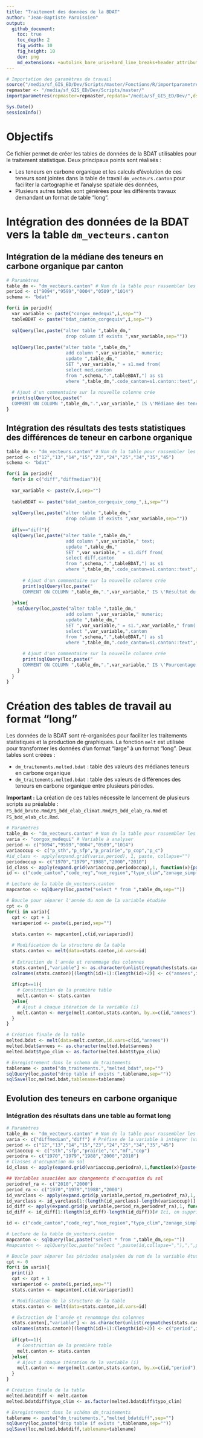 ```yaml
---
title: "Traitement des données de la BDAT"
author: "Jean-Baptiste Paroissien"
output:
  github_document:
    toc: true
    toc_depth: 2
    fig_width: 10
    fig_height: 10
    dev: png
    md_extensions: +autolink_bare_uris+hard_line_breaks+header_attributes+line_blocks+table_captions
---
```


```r
# Importation des paramètres de travail
source("/media/sf_GIS_ED/Dev/Scripts/master/Fonctions/R/importparametres.R")
repmaster <- "/media/sf_GIS_ED/Dev/Scripts/master/"
importparametres(repmaster=repmaster,repdata="/media/sf_GIS_ED/Dev/",dsn="PG:dbname='sol_elevage' host='localhost' port='5432' user='jb'")
```

```r
Sys.Date()
sessionInfo()
```

# Objectifs

Ce fichier permet de créer les tables de données de la BDAT utilisables pour le traitement statistique. Deux principaux points sont réalisés :

- Les teneurs en carbone organique et les calculs d'évolution de ces teneurs sont jointes dans la table de travail `dm_vecteurs.canton` pour faciliter la cartographie et l'analyse spatiale des données,
- Plusieurs autres tables sont générées pour les différents travaux demandant un format de table "long".

# Intégration des données de la BDAT vers la table `dm_vecteurs.canton`

## Intégration de la médiane des teneurs en carbone organique par canton
```r
# Paramètres
table_dm <- "dm_vecteurs.canton" # Nom de la table pour rassembler les calculs (vers le schéma dm_vecteurs)
period <- c("9094","9599","0004","0509","1014")
schema <- "bdat"

for(i in period){
  var_variable <- paste("corgox_medequi",i,sep="")
  tableBDAT <- paste("bdat_canton_corgequiv",i,sep="")
  
  sqlQuery(loc,paste("alter table ",table_dm,"
                      drop column if exists ",var_variable,sep=""))
  
  sqlQuery(loc,paste("alter table ",table_dm,"
                      add column ",var_variable," numeric;
                      update ",table_dm,"
                      SET ",var_variable," = s1.med from(
                      select med,canton
                      from ",schema,".",tableBDAT,") as s1
                      where ",table_dm,".code_canton=s1.canton::text",sep=""))
  
  # Ajout d'un commentaire sur la nouvelle colonne crée
  print(sqlQuery(loc,paste("
  COMMENT ON COLUMN ",table_dm,".",var_variable," IS \'Médiane des teneurs en carbone organique après ré-échantillonnage pour la période ",i,".\';",sep="")))
}
```

## Intégration des résultats des tests statistiques des différences de teneur en carbone organique

```r
table_dm <- "dm_vecteurs.canton" # Nom de la table pour rassembler les calculs (vers le schéma dm_vecteurs)
period <- c("12","13","14","15","23","24","25","34","35","45")
schema <- "bdat"

for(i in period){
  for(v in c("diff","diffmedian")){
  
  var_variable <- paste(v,i,sep="")
  
  tableBDAT <- paste("bdat_canton_corgequiv_comp_",i,sep="")
  
  sqlQuery(loc,paste("alter table ",table_dm,"
                      drop column if exists ",var_variable,sep=""))
  
  if(v=="diff"){
  sqlQuery(loc,paste("alter table ",table_dm,"
                      add column ",var_variable," text;
                      update ",table_dm,"
                      SET ",var_variable," = s1.diff from(
                      select diff,canton
                      from ",schema,".",tableBDAT,") as s1
                      where ",table_dm,".code_canton=s1.canton::text",sep=""))
    
      # Ajout d'un commentaire sur la nouvelle colonne crée
      print(sqlQuery(loc,paste("
      COMMENT ON COLUMN ",table_dm,".",var_variable," IS \'Résultat du test de significacité de la différence de la médiane des teneurs en carbone organique au niveau du canton.\';",sep="")))
    
  }else{
    sqlQuery(loc,paste("alter table ",table_dm,"
                      add column ",var_variable," numeric;
                      update ",table_dm,"
                      SET ",var_variable," = s1.",var_variable," from(
                      select ",var_variable,",canton
                      from ",schema,".",tableBDAT,") as s1
                      where ",table_dm,".code_canton=s1.canton::text",sep=""))
    
      # Ajout d'un commentaire sur la nouvelle colonne crée
      print(sqlQuery(loc,paste("
      COMMENT ON COLUMN ",table_dm,".",var_variable," IS \'Pourcentage d évolution de la médiane des teneurs en carbone organique par canton ((medA-medB)/medB))*100 avec B une période antérieure à A.\';",sep="")))
    }
  }
}
```

# Création des tables de travail au format "long" 

Les données de la BDAT sont ré-organisées pour faciliter les traitements statistiques et la production de graphiques. La fonction `melt` est utilisée pour transformer les données d'un format "large" à un format "long". Deux tables sont créées : 

- `dm_traitements.melted.bdat` : table des valeurs des médianes teneurs en carbone organique
- `dm_traitements.melted.bdat` : table des valeurs de différences des teneurs en carbone organique entre plusieurs périodes.

**Important :** La création de ces tables nécessite le lancement de plusieurs scripts au préalable : `FS_bdd_brute.Rmd`,`FS_bdd_elab_climat.Rmd`,`FS_bdd_elab_ra.Rmd` et `FS_bdd_elab_clc.Rmd`.

```r
# Paramètres
table_dm <- "dm_vecteurs.canton" # Nom de la table pour rassembler les calculs (vers le schéma dm_vecteurs)
varia <- "corgox_medequi" # Variable à analyser 
period <- c("9094","9599","0004","0509","1014")
variaoccup <- c("p_sth","p_sfp","p_prairie","p_cop","p_c")
#id_class <- apply(expand.grid(varia,period), 1, paste, collapse="")
periodoccup <- c("1970","1979","1988","2000","2010")
id_class <- apply(expand.grid(variaoccup,periodoccup),1, function(x){paste("classe_",x[1],x[2],sep="")})
id <- c("code_canton","code_reg","nom_region","typo_clim","zonage_simple","zonage_cplt","classe_altimean",id_class) #Nom des identifiants

# Lecture de la table dm_vecteurs.canton
mapcanton <- sqlQuery(loc,paste("select * from ",table_dm,sep=""))

# Boucle pour séparer l'année du nom de la variable étudiée
cpt <- 0
for(i in varia){
  cpt <- cpt + 1
  variaperiod <- paste(i,period,sep="")  
  
  stats.canton <- mapcanton[,c(id,variaperiod)]

  # Modification de la structure de la table
  stats.canton <- melt(data=stats.canton,id.vars=id)
  
  # Extraction de l'année et renommage des colonnes
  stats.canton[,"variable"] <- as.character(unlist(regmatches(stats.canton[,"variable"],gregexpr('[0-9]+.[0-9]+',stats.canton[,"variable"]))))
  colnames(stats.canton)[(length(id)+1):(length(id)+2)] <- c("annees",i)
    
  if(cpt==1){
    # Construction de la première table
    melt.canton <- stats.canton
  }else{
    # Ajout à chaque itération de la variable (i)
    melt.canton <- merge(melt.canton,stats.canton, by.x=c(id,"annees"), by.y=c(id,"annees"),all.x=TRUE,all.y=TRUE)
  }
}

# Création finale de la table
melted.bdat <- melt(data=melt.canton,id.vars=c(id,"annees"))
melted.bdat$annees <- as.character(melted.bdat$annees)
melted.bdat$typo_clim <- as.factor(melted.bdat$typo_clim)

# Enregistrement dans le schema dm_traitements  
tablename <- paste("dm_traitements.","melted_bdat",sep="")
sqlQuery(loc,paste("drop table if exists ",tablename,sep=""))
sqlSave(loc,melted.bdat,tablename=tablename)

```

## Evolution des teneurs en carbone organique

### Intégration des résultats dans une table au format long

```r
# Paramètres
table_dm <- "dm_vecteurs.canton" # Nom de la table pour rassembler les calculs (vers le schéma dm_vecteurs)
varia <- c("diffmedian","diff") # Préfixe de la variable à intégrer (varia+period)
period <- c("12","13","14","15","23","24","25","34","35","45")
variaoccup <- c("sth","sfp","prairie","c","mf","cop")
periodra <- c("1970","1979","1988","2000","2010")
# Classes d'occupation du sol
id_class <- apply(expand.grid(variaoccup,periodra),1,function(x){paste("classe_p_",x[1],x[2],sep="")})

## Variables associées aux changements d'occupation du sol
periodref_ra <- c("2010","2000")
period_ra <- c("1970","1979","1988","2000")
id_varclass <- apply(expand.grid(p_variable,period_ra,periodref_ra),1, function(x){paste("classe_var_",x[1],x[2],"_",x[3],sep="")})
id_varclass <- id_varclass[1:(length(id_varclass)-length(variaoccup))] # Ici, on supprime les dernières combinaisons représentant une différence 2000-2000
id_diff <- apply(expand.grid(p_variable,period_ra,periodref_ra),1, function(x){paste("diff_var_",x[1],x[2],"_",x[3],sep="")})
id_diff <- id_diff[1:(length(id_diff)-length(id_diff))]# Ici, on supprime les dernières combinaisons représentant une différence 2000-2000

id <- c("code_canton","code_reg","nom_region","typo_clim","zonage_simple","zonage_cplt","classe_altimean",id_class,id_diff,id_varclass)

# Lecture de la table dm_vecteurs.canton
mapcanton <- sqlQuery(loc,paste("select * from ",table_dm,sep=""))
#mapcanton <- sqlQuery(loc,paste("select ",paste(id,collapse=","),",",paste(variaperiod,collapse=",")," from ",table_dm,sep=""))

# Boucle pour séparer les périodes analysées du nom de la variable étudiée
cpt <- 0
for(i in varia){
  print(i)
  cpt <- cpt + 1
  variaperiod <- paste(i,period,sep="")  
  stats.canton <- mapcanton[,c(id,variaperiod)]

  # Modification de la structure de la table
  stats.canton <- melt(data=stats.canton,id.vars=id)

  # Extraction de l'année et renommage des colonnes
  stats.canton[,"variable"] <- as.character(unlist(regmatches(stats.canton[,"variable"],gregexpr('[0-9]+.',stats.canton[,"variable"]))))
  colnames(stats.canton)[(length(id)+1):(length(id)+2)] <- c("period",i) #revoir la sélection de ces colonnes
    
  if(cpt==1){
    # Construction de la première table
    melt.canton <- stats.canton
  }else{
    # Ajout à chaque itération de la variable (i)
    melt.canton <- merge(melt.canton,stats.canton, by.x=c(id,"period"), by.y=c(id,"period"),all.x=TRUE,all.y=TRUE)
  }
}

# Création finale de la table
melted.bdatdiff <- melt.canton
melted.bdatdiff$typo_clim <- as.factor(melted.bdatdiff$typo_clim)

# Enregistrement dans le schéma dm_traitements
tablename <- paste("dm_traitements.","melted_bdatdiff",sep="")
sqlQuery(loc,paste("drop table if exists ",tablename,sep=""))
sqlSave(loc,melted.bdatdiff,tablename=tablename)

```